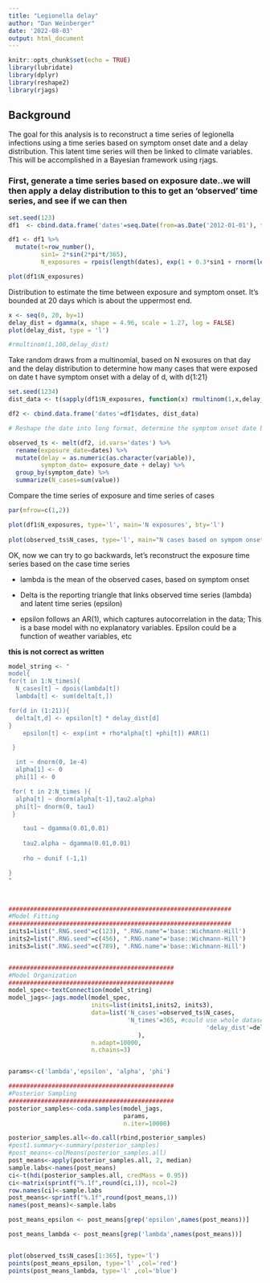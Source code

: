 ```yaml
---
title: "Legionella delay"
author: "Dan Weinberger"
date: '2022-08-03'
output: html_document
---
```


```r
knitr::opts_chunk$set(echo = TRUE)
library(lubridate)
library(dplyr)
library(reshape2)
library(rjags)
```

## Background
The goal for this analysis is to reconstruct a time series of legionella infections using a time series based on symptom onset date and a delay distribution. This latent time series will then be linked to climate variables. This will be accomplished in a Bayesian framework using rjags.



### First, generate a time series based on exposure date..we will then apply a delay distribution to this to get an 'observed' time series, and see if we can then

```r
set.seed(123)
df1  <- cbind.data.frame('dates'=seq.Date(from=as.Date('2012-01-01'), to=as.Date('2022-07-01'), by='day'))

df1 <- df1 %>%
  mutate(t=row_number(), 
         sin1= 2*sin(2*pi*t/365),
         N_exposures = rpois(length(dates), exp(1 + 0.3*sin1 + rnorm(length(dates),0,0.75))) ) 

plot(df1$N_exposures)
```

Distribution to estimate the time between exposure and symptom onset. It's bounded at 20 days which is about the uppermost end.
```r
x <- seq(0, 20, by=1)
delay_dist = dgamma(x, shape = 4.96, scale = 1.27, log = FALSE)
plot(delay_dist, type = 'l')

#rmultinom(1,100,delay_dist)
```
Take random draws from a multinomial, based on N exosures on that day and the delay distribution to determine how many cases that were exposed on date t have symptom onset with a delay of d, with d{1:21}

```r
set.seed(1234)
dist_data <- t(sapply(df1$N_exposures, function(x) rmultinom(1,x,delay_dist)))

df2 <- cbind.data.frame('dates'=df1$dates, dist_data)

# Reshape the date into long format, determine the symptom onset date based on exposure date + delay, then sum by symptom onset date to get 'observed' time series

observed_ts <- melt(df2, id.vars='dates') %>%
  rename(exposure_date=dates) %>%
  mutate(delay = as.numeric(as.character(variable)),
         symptom_date= exposure_date + delay) %>%
  group_by(symptom_date) %>%
  summarize(N_cases=sum(value))
```

Compare the time series of exposure and time series of cases
```r
par(mfrow=c(1,2))

plot(df1$N_exposures, type='l', main='N exposures', bty='l')
  
plot(observed_ts$N_cases, type='l', main="N cases based on sympom onset", bty='l')

```

OK, now we can try to go backwards, let's reconstruct the exposure time series based on the case time series

- lambda is the mean of the observed cases, based on symptom onset
- Delta is the reporting triangle that links observed time series (lambda) and latent time series (epsilon)

- epsilon follows an AR(1), which captures autocorrelation in the data; This is a base model with no explanatory variables. Epsilon could be a function of weather variables, etc 


**this is not correct as written **
```r
model_string <- "
model{
for(t in 1:N_times){
  N_cases[t] ~ dpois(lambda[t])
  lambda[t] <- sum(delta[t,]) 

for(d in (1:21)){
  delta[t,d] <- epsilon[t] * delay_dist[d] 
}
    epsilon[t] <- exp(int + rho*alpha[t] +phi[t]) #AR(1) 

 }

  int ~ dnorm(0, 1e-4)
  alpha[1] <- 0 
  phi[1] <- 0

 for( t in 2:N_times ){
  alpha[t] ~ dnorm(alpha[t-1],tau2.alpha)
  phi[t]~ dnorm(0, tau1)
 }

    tau1 ~ dgamma(0.01,0.01)
 
    tau2.alpha ~ dgamma(0.01,0.01)
    
    rho ~ dunif (-1,1)

}
"



##############################################################
#Model Fitting
##############################################################
inits1=list(".RNG.seed"=c(123), ".RNG.name"='base::Wichmann-Hill')
inits2=list(".RNG.seed"=c(456), ".RNG.name"='base::Wichmann-Hill')
inits3=list(".RNG.seed"=c(789), ".RNG.name"='base::Wichmann-Hill')


##############################################
#Model Organization
##############################################
model_spec<-textConnection(model_string)
model_jags<-jags.model(model_spec, 
                       inits=list(inits1,inits2, inits3),
                       data=list('N_cases'=observed_ts$N_cases,
                                 'N_times'=365, #could use whole dataset but would take a long time
                                                       'delay_dist'=delay_dist
                                    ),
                       n.adapt=10000, 
                       n.chains=3)


params<-c('lambda','epsilon', 'alpha', 'phi')

##############################################
#Posterior Sampling
##############################################
posterior_samples<-coda.samples(model_jags, 
                                params, 
                                n.iter=10000)

posterior_samples.all<-do.call(rbind,posterior_samples)
#post1.summary<-summary(posterior_samples)
#post_means<-colMeans(posterior_samples.all)
post_means<-apply(posterior_samples.all, 2, median)
sample.labs<-names(post_means)
ci<-t(hdi(posterior_samples.all, credMass = 0.95))
ci<-matrix(sprintf("%.1f",round(ci,1)), ncol=2)
row.names(ci)<-sample.labs
post_means<-sprintf("%.1f",round(post_means,1))
names(post_means)<-sample.labs

post_means_epsilon <- post_means[grep('epsilon',names(post_means))]

post_means_lambda <- post_means[grep('lambda',names(post_means))]


plot(observed_ts$N_cases[1:365], type='l')
points(post_means_epsilon, type='l' ,col='red')
points(post_means_lambda, type='l' ,col='blue')


```



